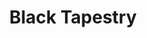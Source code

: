 ---
title: "Black Tapestry"
meta_title: "Black Tapestry craft"
description: "Craft de Black Tapestry"
rank: "a"
draft: false
name: "Black Tapestry"
recipe_img: "https://wiki.pokexgames.com/images/2/22/Black_Tapestry.png"
level: 85
craft_time: 86400
result: 1
value_npc: 1
ingredients:
  - name: "Cloth"
    quantity: 20
    item_img: "https://wiki.pokexgames.com/images/5/51/Cloth.png"
    value_npc: 1
  - name: "White Tapestry"
    quantity: 1
    item_img: "https://wiki.pokexgames.com/images/9/90/White_Tapestry.png"
    value_npc: 1
  - name: "Ice Blocks"
    quantity: 150
    item_img: "https://wiki.pokexgames.com/images/e/e2/Ice_Blocks.png"
    value_npc: 1
  - name: "Black Dye"
    quantity: 3
    item_img: "https://wiki.pokexgames.com/images/4/4c/Black_Dye.png"
    value_npc: 1
  - name: "Refined Fashion Point"
    quantity: 1
    item_img: "https://wiki.pokexgames.com/images/6/69/Refined_Fashion_Point.png"
    value_npc: 1
---